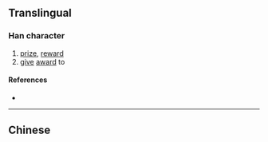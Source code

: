 {{also|奬|獎|奨}}
{{character info}}
==Translingual==
{{Han simplified forms|獎|奨|奖}}

===Han character===
{{Han char|rn=37|rad=大|as=06|sn=9|four=|canj=INK|ids=⿱⿰丬夕大}}

# [[prize]], [[reward]]
# [[give]] [[award]] to

====References====
* {{Han ref|kx=0252.051|hdz=10540.010|uh=5956|ud=22870}}

----

==Chinese==
{{zh-see|獎}}